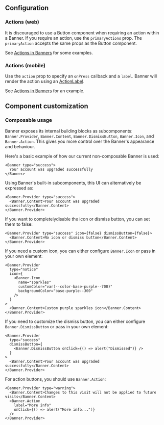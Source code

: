 ## Configuration

### Actions (web)

It is discouraged to use a Button component when requiring an action within a
Banner. If you require an action, use the `primaryActions` prop. The
`primaryAction` accepts the same props as the Button component.

See
[Actions in Banners](../?path=/story/components-status-and-feedback-banner-web--actions-in-banners)
for some examples.

### Actions (mobile)

Use the `action` prop to specify an `onPress` callback and a `label`. Banner
will render the action using an [ActionLabel](/components/ActionLabel).

See
[Actions in Banners](../?path=/story/components-status-and-feedback-banner-mobile--actions-in-banners)
for an example.

## Component customization

### Composable usage

Banner exposes its internal building blocks as subcomponents: `Banner.Provider`, `Banner.Content`,
`Banner.DismissButton`, `Banner.Icon`, and `Banner.Action`. This gives you more control over the Banner's
appearance and behaviour.

Here's a basic example of how our current non-composable Banner is used:

```tsx
<Banner type="success">
  Your account was upgraded successfully
</Banner>
```

Using Banner's built-in subcomponents, this UI can alternatively be expressed as:

```tsx
<Banner.Provider type="success">
  <Banner.Content>Your account was upgraded successfully</Banner.Content>
</Banner.Provider>
```

If you want to completelydisable the icon or dismiss button, you can set them to false:

```tsx
<Banner.Provider type="success" icon={false} dismissButton={false}>
  <Banner.Content>No icon or dismiss button</Banner.Content>
</Banner.Provider>
```

If you need a custom icon, you can either configure `Banner.Icon` or pass in your own element:

```tsx
<Banner.Provider
  type="notice"
  icon={
    <Banner.Icon
      name="sparkles"
      customColor="var(--color-base-purple--700)"
      backgroundColor="base-purple--300"
    />
  }
>
  <Banner.Content>Custom purple sparkles icon</Banner.Content>
</Banner.Provider>
```

If you need to customize the dismiss button, you can either configure `Banner.DismissButton` or pass in your own element:

```tsx
<Banner.Provider
  type="success"
  dismissButton={
    <Banner.DismissButton onClick={() => alert("Dismissed")} />
  }
>
  <Banner.Content>Your account was upgraded successfully</Banner.Content>
</Banner.Provider>
```

For action buttons, you should use `Banner.Action`:

```tsx
<Banner.Provider type="warning">
  <Banner.Content>Changes to this visit will not be applied to future visits</Banner.Content>
  <Banner.Action
    label="More info"
    onClick={() => alert("More info...")}
  />
</Banner.Provider>
```
